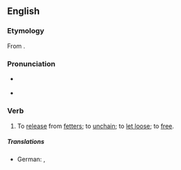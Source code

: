==English==

===Etymology===
From {{prefix|un|fetter|lang=en}}.

===Pronunciation===
* {{a|GenAm}} {{IPA|/ʌnˈfɛtɚ/|[ʌnˈfɛɾɚ]|lang=en}}
* {{rhymes|ɛtə(ɹ)|lang=en}}

===Verb===
{{en-verb}}

# To [[release]] from [[fetter]]s; to [[unchain]]; to [[let loose]]; to [[free]].

=====Translations=====
{{trans-top|to unchain, to free}}
* German: {{t+|de|entfesseln}}, {{t+|de|befreien}}
{{trans-mid}}
{{trans-bottom}}
